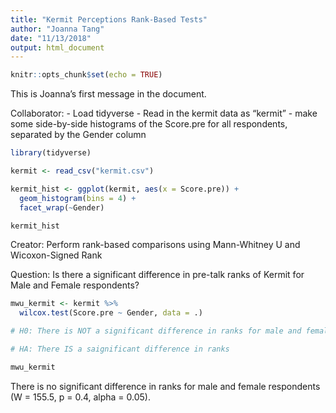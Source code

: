 ```yaml
---
title: "Kermit Perceptions Rank-Based Tests"
author: "Joanna Tang"
date: "11/13/2018"
output: html_document
---
```


```r
knitr::opts_chunk$set(echo = TRUE)
```

This is Joanna's first message in the document.

Collaborator:
- Load tidyverse
- Read in the kermit data as "kermit"
- make some side-by-side histograms of the Score.pre for all respondents, separated by the Gender column

```r
library(tidyverse)

kermit <- read_csv("kermit.csv")

kermit_hist <- ggplot(kermit, aes(x = Score.pre)) +
  geom_histogram(bins = 4) +
  facet_wrap(~Gender)

kermit_hist


```

Creator: Perform rank-based comparisons using Mann-Whitney U and Wicoxon-Signed Rank

Question: Is there a significant difference in pre-talk ranks of Kermit for Male and Female respondents?

```r

mwu_kermit <- kermit %>%
  wilcox.test(Score.pre ~ Gender, data = .)

# H0: There is NOT a significant difference in ranks for male and female respondents

# HA: There IS a saignificant difference in ranks

mwu_kermit

```

There is no significant difference in ranks for male and female respondents (W = 155.5, p = 0.4, alpha = 0.05).
